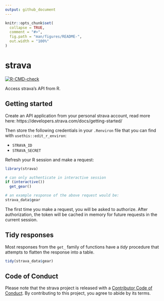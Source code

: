 ```yaml
---
output: github_document
---
```


<!-- README.md is generated from README.Rmd. Please edit that file -->

```r
knitr::opts_chunk$set(
  collapse = TRUE,
  comment = "#>",
  fig.path = "man/figures/README-",
  out.width = "100%"
)
```

# strava

<!-- badges: start -->
[![R-CMD-check](https://github.com/tyluRp/strava/actions/workflows/R-CMD-check.yaml/badge.svg)](https://github.com/tyluRp/strava/actions/workflows/R-CMD-check.yaml)
<!-- badges: end -->

Access strava's API from R.

## Getting started

Create an API application from your personal strava account, read more here: https://developers.strava.com/docs/getting-started/

Then store the following credentials in your `.Renviron` file that you can find with `usethis::edit_r_environ`:

* `STRAVA_ID`
* `STRAVA_SECRET`

Refresh your R session and make a request:

```r
library(strava)

# can only authenticate in interactive session
if (interactive()) 
  get_gear()

# an example response of the above request would be:
strava_data$gear
```

The first time you make a request, you will be asked to authorize. After authorization, the token will be cached in memory for future requests in the current session.

## Tidy responses

Most responses from the `get_` family of functions have a _tidy_ procedure that attempts to flatten the response into a table.

```r
tidy(strava_data$gear)
```

## Code of Conduct

Please note that the strava project is released with a [Contributor Code of Conduct](https://tylurp.github.io/strava/CODE_OF_CONDUCT.html). By contributing to this project, you agree to abide by its terms.
